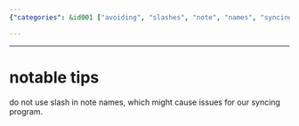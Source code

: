 ```yaml
---
{"categories": &id001 ["avoiding", "slashes", "note", "names", "syncing", "program", "issues"], "category": "Note Syncing", "date": "2023-12-22 23:52:59", "description": "This article provides tips on how to avoid slashes in note names to prevent syncing program issues. By following these guidelines, users can ensure that their notes are properly synced across different devices and platforms without encountering any problems.", "tags": *id001, "title": "notable tips"}

---
```


------

# notable tips

do not use slash in note names, which might cause issues for our syncing program.


